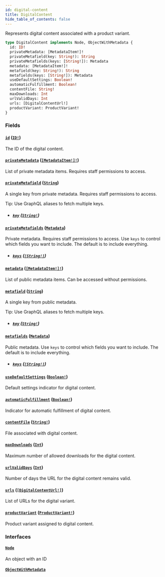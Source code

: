 ```yaml
---
id: digital-content
title: DigitalContent
hide_table_of_contents: false
---
```


Represents digital content associated with a product variant.

```graphql
type DigitalContent implements Node, ObjectWithMetadata {
  id: ID!
  privateMetadata: [MetadataItem!]!
  privateMetafield(key: String!): String
  privateMetafields(keys: [String!]): Metadata
  metadata: [MetadataItem!]!
  metafield(key: String!): String
  metafields(keys: [String!]): Metadata
  useDefaultSettings: Boolean!
  automaticFulfillment: Boolean!
  contentFile: String!
  maxDownloads: Int
  urlValidDays: Int
  urls: [DigitalContentUrl!]
  productVariant: ProductVariant!
}
```

### Fields

#### [`id`](#) ([`ID!`](../../../developer/api-reference/scalars/id))

The ID of the digital content.

#### [`privateMetadata`](#) ([`[MetadataItem!]!`](../../../developer/api-reference/objects/metadata-item))

List of private metadata items. Requires staff permissions to access.

#### [`privateMetafield`](#) ([`String`](../../../developer/api-reference/scalars/string))

A single key from private metadata. Requires staff permissions to access.

Tip: Use GraphQL aliases to fetch multiple keys.

- ##### [`key`](#) ([`String!`](../../../developer/api-reference/scalars/string))

#### [`privateMetafields`](#) ([`Metadata`](../../../developer/api-reference/scalars/metadata))

Private metadata. Requires staff permissions to access. Use `keys` to control which fields you want to include. The default is to include everything.

- ##### [`keys`](#) ([`[String!]`](../../../developer/api-reference/scalars/string))

#### [`metadata`](#) ([`[MetadataItem!]!`](../../../developer/api-reference/objects/metadata-item))

List of public metadata items. Can be accessed without permissions.

#### [`metafield`](#) ([`String`](../../../developer/api-reference/scalars/string))

A single key from public metadata.

Tip: Use GraphQL aliases to fetch multiple keys.

- ##### [`key`](#) ([`String!`](../../../developer/api-reference/scalars/string))

#### [`metafields`](#) ([`Metadata`](../../../developer/api-reference/scalars/metadata))

Public metadata. Use `keys` to control which fields you want to include. The default is to include everything.

- ##### [`keys`](#) ([`[String!]`](../../../developer/api-reference/scalars/string))

#### [`useDefaultSettings`](#) ([`Boolean!`](../../../developer/api-reference/scalars/boolean))

Default settings indicator for digital content.

#### [`automaticFulfillment`](#) ([`Boolean!`](../../../developer/api-reference/scalars/boolean))

Indicator for automatic fulfillment of digital content.

#### [`contentFile`](#) ([`String!`](../../../developer/api-reference/scalars/string))

File associated with digital content.

#### [`maxDownloads`](#) ([`Int`](../../../developer/api-reference/scalars/int))

Maximum number of allowed downloads for the digital content.

#### [`urlValidDays`](#) ([`Int`](../../../developer/api-reference/scalars/int))

Number of days the URL for the digital content remains valid.

#### [`urls`](#) ([`[DigitalContentUrl!]`](../../../developer/api-reference/objects/digital-content-url))

List of URLs for the digital variant.

#### [`productVariant`](#) ([`ProductVariant!`](../../../developer/api-reference/objects/product-variant))

Product variant assigned to digital content.

### Interfaces

#### [`Node`](../../../developer/api-reference/interfaces/node)

An object with an ID

#### [`ObjectWithMetadata`](../../../developer/api-reference/interfaces/object-with-metadata)
